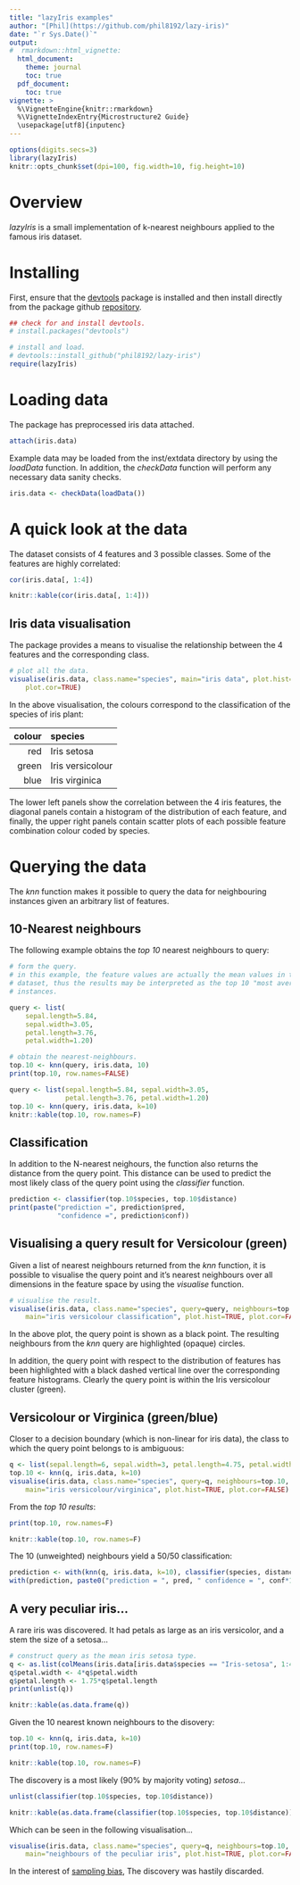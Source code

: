 ```yaml
---
title: "lazyIris examples"
author: "[Phil](https://github.com/phil8192/lazy-iris)"
date: "`r Sys.Date()`"
output: 
#  rmarkdown::html_vignette:
  html_document:
    theme: journal 
    toc: true
  pdf_document:
    toc: true
vignette: >
  %\VignetteEngine{knitr::rmarkdown}
  %\VignetteIndexEntry{Microstructure2 Guide}
  \usepackage[utf8]{inputenc}
---
```


```r
options(digits.secs=3)
library(lazyIris)
knitr::opts_chunk$set(dpi=100, fig.width=10, fig.height=10)
```
# Overview 
_lazyIris_ is a small implementation of k-nearest neighbours applied to the 
famous iris dataset.

# Installing
First, ensure that the [devtools](https://github.com/hadley/devtools) package 
is installed and then install directly from the package github 
[repository](https://github.com/phil8192/lazy-iris).

```r
## check for and install devtools.
# install.packages("devtools")

# install and load.
# devtools::install_github("phil8192/lazy-iris")
require(lazyIris)
```

# Loading data
The package has preprocessed iris data attached.

```r
attach(iris.data)
```
Example data may be loaded from the inst/extdata directory by using the 
_loadData_ function. In addition, the _checkData_ function will perform any 
necessary data sanity checks.
```r
iris.data <- checkData(loadData())
```

# A quick look at the data
The dataset consists of 4 features and 3 possible classes. Some of the features
are highly correlated:

```r
cor(iris.data[, 1:4])
```

```r
knitr::kable(cor(iris.data[, 1:4]))
```

## Iris data visualisation

The package provides a means to visualise the relationship between the 4 
features and the corresponding class.

```r
# plot all the data.
visualise(iris.data, class.name="species", main="iris data", plot.hist=TRUE,
    plot.cor=TRUE)
```

In the above visualisation, the colours correspond to the classification of the
species of iris plant:

| colour | species          |
|-------:|:-----------------|
|    red | Iris setosa      |
|  green | Iris versicolour |
|   blue | Iris virginica   |

The lower left panels show the correlation between the 4 iris features, the
diagonal panels contain a histogram of the distribution of each feature, and
finally, the upper right panels contain scatter plots of each possible feature
combination colour coded by species.

# Querying the data

The _knn_ function makes it possible to query the data for neighbouring 
instances given an arbitrary list of features. 

## 10-Nearest neighbours

The following example obtains the _top 10_ nearest neighbours to query:

```r
# form the query.
# in this example, the feature values are actually the mean values in the
# dataset, thus the results may be interpreted as the top 10 "most average"
# instances.

query <- list(
    sepal.length=5.84,
    sepal.width=3.05,
    petal.length=3.76,
    petal.width=1.20)

# obtain the nearest-neighbours.
top.10 <- knn(query, iris.data, 10)
print(top.10, row.names=FALSE)
```

```r
query <- list(sepal.length=5.84, sepal.width=3.05,
              petal.length=3.76, petal.width=1.20)
top.10 <- knn(query, iris.data, k=10)
knitr::kable(top.10, row.names=F)
```

## Classification

In addition to the N-nearest neighours, the function also returns the distance
from the query point. This distance can be used to predict the most likely 
class of the query point using the _classifier_ function.

```r
prediction <- classifier(top.10$species, top.10$distance)
print(paste("prediction =", prediction$pred,
            "confidence =", prediction$conf))
```

## Visualising a query result for Versicolour (green)

Given a list of nearest neighbours returned from the _knn_ function, it is 
possible to visualise the query point and it's nearest neighbours over all 
dimensions in the feature space by using the _visualise_ function.

```r
# visualise the result.
visualise(iris.data, class.name="species", query=query, neighbours=top.10,
    main="iris versicolour classification", plot.hist=TRUE, plot.cor=FALSE)
```

In the above plot, the query point is shown as a black point. The resulting 
neighbours from the _knn_ query are highlighted (opaque) circles. 

In addition, the query point with respect to the distribution of features has 
been highlighted with a black dashed vertical line over the corresponding 
feature histograms. Clearly the query point is within the Iris versicolour 
cluster (green).  

## Versicolour or Virginica (green/blue)

Closer to a decision boundary (which is non-linear for iris data), the class to
which the query point belongs to is ambiguous:

```r
q <- list(sepal.length=6, sepal.width=3, petal.length=4.75, petal.width=1.75)
top.10 <- knn(q, iris.data, k=10)
visualise(iris.data, class.name="species", query=q, neighbours=top.10,
    main="iris versicolour/virginica", plot.hist=TRUE, plot.cor=FALSE)
```

From the _top 10 results_:

```r
print(top.10, row.names=F)
```

```r
knitr::kable(top.10, row.names=F)
```

The 10 (unweighted) neighbours yield a 50/50 classification:

```r
prediction <- with(knn(q, iris.data, k=10), classifier(species, distance))
with(prediction, paste0("prediction = ", pred, " confidence = ", conf*100, "%"))
```

## A very peculiar iris...

A rare iris was discovered. It had petals as large as an iris versicolor, and 
a stem the size of a setosa...

```r
# construct query as the mean iris setosa type. 
q <- as.list(colMeans(iris.data[iris.data$species == "Iris-setosa", 1:4]))
q$petal.width <- 4*q$petal.width
q$petal.length <- 1.75*q$petal.length
print(unlist(q))
```

```r
knitr::kable(as.data.frame(q))
```

Given the 10 nearest known neighbours to the disovery:

```r
top.10 <- knn(q, iris.data, k=10)
print(top.10, row.names=F)
```

```r
knitr::kable(top.10, row.names=F)
```

The discovery is a most likely (90% by majority voting) _setosa_...

```r
unlist(classifier(top.10$species, top.10$distance))
```

```r
knitr::kable(as.data.frame(classifier(top.10$species, top.10$distance)))
```

Which can be seen in the following visualisation...


```r
visualise(iris.data, class.name="species", query=q, neighbours=top.10, 
    main="neighbours of the peculiar iris", plot.hist=TRUE, plot.cor=FALSE)
```

In the interest of 
[sampling bias](https://en.wikipedia.org/wiki/Selection_bias), The discovery was 
hastily discarded.

